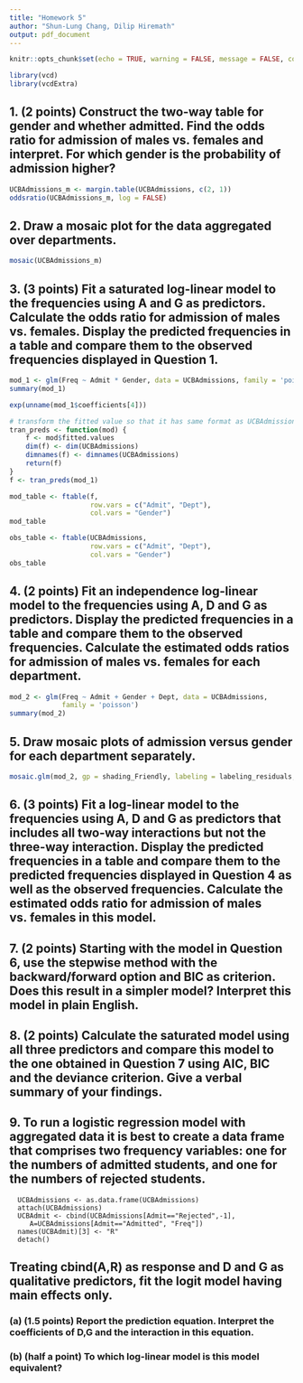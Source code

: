 ```yaml
---
title: "Homework 5"
author: "Shun-Lung Chang, Dilip Hiremath"
output: pdf_document
---
```


```r
knitr::opts_chunk$set(echo = TRUE, warning = FALSE, message = FALSE, comment = '', fig.align = 'center', fig.height = 4, fig.width = 4)
```

```r
library(vcd)
library(vcdExtra)
```

## 1. (2 points) Construct the two-way table for gender and whether admitted. Find the odds ratio for admission of males vs. females and interpret. For which gender is the probability of admission higher?

```r
UCBAdmissions_m <- margin.table(UCBAdmissions, c(2, 1))
oddsratio(UCBAdmissions_m, log = FALSE)
```

## 2. Draw a mosaic plot for the data aggregated over departments.

```r
mosaic(UCBAdmissions_m)
```

## 3. (3 points) Fit a saturated log-linear model to the frequencies using A and G as predictors. Calculate the odds ratio for admission of males vs. females. Display the predicted frequencies in a table and compare them to the observed frequencies displayed in Question 1.

```r
mod_1 <- glm(Freq ~ Admit * Gender, data = UCBAdmissions, family = 'poisson')
summary(mod_1)
```

```r
exp(unname(mod_1$coefficients[4]))
```

```r
# transform the fitted value so that it has same format as UCBAdmissions
tran_preds <- function(mod) {
    f <- mod$fitted.values
    dim(f) <- dim(UCBAdmissions)
    dimnames(f) <- dimnames(UCBAdmissions)
    return(f)
}
f <- tran_preds(mod_1)

mod_table <- ftable(f, 
                    row.vars = c("Admit", "Dept"),
                    col.vars = "Gender")
mod_table
```

```r
obs_table <- ftable(UCBAdmissions, 
                    row.vars = c("Admit", "Dept"),
                    col.vars = "Gender")
obs_table
```


## 4. (2 points) Fit an independence log-linear model to the frequencies using A, D and G as predictors. Display the predicted frequencies in a table and compare them to the observed frequencies. Calculate the estimated odds ratios for admission of males vs. females for each department.

```r
mod_2 <- glm(Freq ~ Admit + Gender + Dept, data = UCBAdmissions,
             family = 'poisson')
summary(mod_2)
```

## 5. Draw mosaic plots of admission versus gender for each department separately.

```r
mosaic.glm(mod_2, gp = shading_Friendly, labeling = labeling_residuals, formula = ~ Admit + Gender + Dept)
```

## 6. (3 points) Fit a log-linear model to the frequencies using A, D and G as predictors that includes all two-way interactions but not the three-way interaction. Display the predicted frequencies in a table and compare them to the predicted frequencies displayed in Question 4 as well as the observed frequencies. Calculate the estimated odds ratio for admission of males vs. females in this model.


## 7. (2 points) Starting with the model in Question 6, use the stepwise method with the backward/forward option and BIC as criterion. Does this result in a simpler model? Interpret this model in plain English.

## 8. (2 points) Calculate the saturated model using all three predictors and compare this model to the one obtained in Question 7 using AIC, BIC and the deviance criterion. Give a verbal summary of your findings.

## 9. To run a logistic regression model with aggregated data it is best to create a data frame that comprises two frequency variables: one for the numbers of admitted students, and one for the numbers of rejected students. 

```
  UCBAdmissions <- as.data.frame(UCBAdmissions)
  attach(UCBAdmissions)
  UCBAdmit <- cbind(UCBAdmissions[Admit=="Rejected",-1],
     A=UCBAdmissions[Admit=="Admitted", "Freq"])
  names(UCBAdmit)[3] <- "R"
  detach()
```

## Treating **cbind(A,R)** as response and D and G as qualitative predictors, fit the logit model having main effects only.

### (a) (1.5 points) Report the prediction equation. Interpret the coefficients of D,G and the interaction in this equation.
### (b) (half a point) To which log-linear model is this model equivalent?